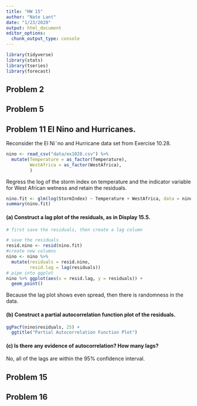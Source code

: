 ```yaml
---
title: "HW 15"
author: "Nate Lant"
date: "1/23/2020"
output: html_document
editor_options: 
  chunk_output_type: console
---
```

```r
library(tidyverse)
library(stats)
library(tseries)
library(forecast)
```

## Problem 2

## Problem 5

## Problem 11 El Nino and Hurricanes. 
Reconsider the El Ni˜no and Hurricane data set from Exercise 10.28.

```r
nino <- read_csv("data/ex1028.csv") %>%
  mutate(Temperature = as_factor(Temperature),
         WestAfrica = as_factor(WestAfrica),
         )
```

Regress the log of the storm index on temperature and the indicator variable for West African wetness
and retain the residuals. 

```r
nino.fit <- glm(log(StormIndex) ~ Temperature + WestAfrica, data = nino)
summary(nino.fit)
```

#### (a) Construct a lag plot of the residuals, as in Display 15.5. 
```r
# first save the residuals, then create a lag column

# save the residuals
resid.nino <- resid(nino.fit)
#create new columns
nino <- nino %>%
  mutate(residuals = resid.nino,
         resid.lag = lag(residuals))
# pipe into ggplot
nino %>% ggplot(aes(x = resid.lag, y = residuals)) +
  geom_point()
```

Because the lag plot shows even spread, then there is randomness in the data.

#### (b) Construct a partial autocorrelation function plot of the residuals. 

```r
ggPacf(nino$residuals, 25) +
  ggtitle("Partial Autocorrelation Function Plot")
```

#### (c) Is there any evidence of autocorrelation? How many lags?
No, all of the lags are within the 95% confidence interval.

## Problem 15

## Problem 16



